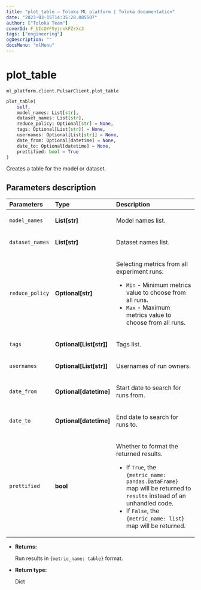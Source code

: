 ```yaml
---
title: "plot_table — Toloka ML platform | Toloka documentation"
date: "2023-03-15T14:35:28.085507"
author: ["Toloka Team"]
coverId: F_bIcOYF9yjrxkPZrXc3
tags: ["engineering"]
ogDescription: ""
docsMenu: "mlMenu"
---
```


# plot_table

`ml_platform.client.PulsarClient.plot_table`

```python
plot_table(
    self,
    model_names: List[str],
    dataset_names: List[str],
    reduce_policy: Optional[str] = None,
    tags: Optional[List[str]] = None,
    usernames: Optional[List[str]] = None,
    date_from: Optional[datetime] = None,
    date_to: Optional[datetime] = None,
    prettified: bool = True
)
```

Creates a table for the model or dataset.

## Parameters description

| Parameters | Type | Description |
| :----------| :----| :-----------|
`model_names`|**List\[str\]**|<p>Model names list.</p>
`dataset_names`|**List\[str\]**|<p>Dataset names list.</p>
`reduce_policy`|**Optional\[str\]**|<p>Selecting metrics from all experiment runs:</p> <ul> <li>`Min` - Minimum metrics value to choose from all runs.</li> <li>`Max` - Maximum metrics value to choose from all runs.</li> </ul>
`tags`|**Optional\[List\[str\]\]**|<p>Tags list.</p>
`usernames`|**Optional\[List\[str\]\]**|<p>Usernames of run owners.</p>
`date_from`|**Optional\[datetime\]**|<p>Start date to search for runs from.</p>
`date_to`|**Optional\[datetime\]**|<p>End date to search for runs to.</p>
`prettified`|**bool**|<p>Whether to format the returned results.</p> <ul> <li>If `True`, the `{metric_name: pandas.DataFrame}` map will be returned to `results` instead of an unhandled code.</li> <li>If `False`, the `{metric_name: list}` map will be returned.</li> </ul>

* **Returns:**

  Run results in `{metric_name: table}` format.

* **Return type:**

  Dict

